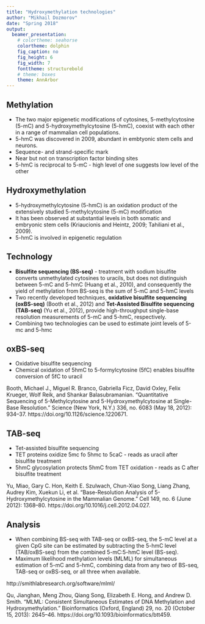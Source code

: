 ```yaml
---
title: "Hydroxymethylation technologies"
author: "Mikhail Dozmorov"
date: "Spring 2018"
output:
  beamer_presentation:
    # colortheme: seahorse
    colortheme: dolphin
    fig_caption: no
    fig_height: 6
    fig_width: 7
    fonttheme: structurebold
    # theme: boxes
    theme: AnnArbor
---
```


## Methylation

- The two major epigenetic modifications of cytosines, 5-methylcytosine (5-mC) and 5-hydroxymethylcytosine (5-hmC), coexist with each other in a range of mammalian cell populations. 
- 5-hmC was discovered in 2009, abundant in embtyonic stem cells and neurons.
- Sequence- and strand-specific mark
- Near but not on transcription factor binding sites
- 5-hmC is reciprocal to 5-mC - high level of one suggests low level of the other

## Hydroxymethylation

- 5-hydroxymethylcytosine (5-hmC) is an oxidation product of the extensively studied 5-methylcytosine (5-mC) modification
- It has been observed at substantial levels in both somatic and embryonic stem cells (Kriaucionis and Heintz, 2009; Tahiliani et al., 2009). 
- 5-hmC is involved in epigenetic regulation

## Technology

- **Bisulfite sequencing (BS-seq)** - treatment with sodium bisulfite converts unmethylated cytosines to uracils, but does not distinguish between 5-mC and 5-hmC (Huang et al., 2010), and consequently the yield of methylation from BS-seq is the sum of 5-mC and 5-hmC levels
- Two recently developed techniques, **oxidative bisulfite sequencing (oxBS-seq)** (Booth et al., 2012) and **Tet-Assisted Bisulfite sequencing (TAB-seq)** (Yu et al., 2012), provide high-throughput single-base resolution measurements of 5-mC and 5-hmC, respectively.
- Combining two technologies can be used to estimate joint levels of 5-mc and 5-hmc

## oxBS-seq

- Oxidative bisulfite sequencing
- Chemical oxidation of 5hmC to 5-formylcytosine (5fC) enables bisulfite conversion of 5fC to uracil

\begin{center}
\includegraphics[height=130px]{img/oxbsseq.png}
\end{center}

\tiny Booth, Michael J., Miguel R. Branco, Gabriella Ficz, David Oxley, Felix Krueger, Wolf Reik, and Shankar Balasubramanian. “Quantitative Sequencing of 5-Methylcytosine and 5-Hydroxymethylcytosine at Single-Base Resolution.” Science (New York, N.Y.) 336, no. 6083 (May 18, 2012): 934–37. https://doi.org/10.1126/science.1220671.

## TAB-seq

- Tet-assisted bisulfite sequencing
- TET proteins oxidize 5mc fo 5hmc to 5caC - reads as uracil after bisulfite treatment
- 5hmC glycosylation protects 5hmC from TET oxidation - reads as C after bisulfite treatment

\begin{center}
\includegraphics[height=100px]{img/tabseq.png}
\end{center}

\tiny Yu, Miao, Gary C. Hon, Keith E. Szulwach, Chun-Xiao Song, Liang Zhang, Audrey Kim, Xuekun Li, et al. “Base-Resolution Analysis of 5-Hydroxymethylcytosine in the Mammalian Genome.” Cell 149, no. 6 (June 2012): 1368–80. https://doi.org/10.1016/j.cell.2012.04.027.


## Analysis

- When combining BS-seq with TAB-seq or oxBS-seq, the 5-mC level at a given CpG site can be estimated by subtracting the 5-hmC level (TAB/oxBS-seq) from the combined 5-mC:5-hmC level (BS-seq).
- Maximum likelihood methylation levels (MLML) for simultaneous estimation of 5-mC and 5-hmC, combining data from any two of BS-seq, TAB-seq or oxBS-seq, or all three when available.

\tiny http://smithlabresearch.org/software/mlml/

Qu, Jianghan, Meng Zhou, Qiang Song, Elizabeth E. Hong, and Andrew D. Smith. “MLML: Consistent Simultaneous Estimates of DNA Methylation and Hydroxymethylation.” Bioinformatics (Oxford, England) 29, no. 20 (October 15, 2013): 2645–46. https://doi.org/10.1093/bioinformatics/btt459.













